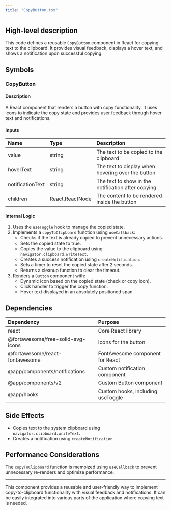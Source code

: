 ```yaml
---
title: "CopyButton.tsx"
---
```


## High-level description
This code defines a reusable `CopyButton` component in React for copying text to the clipboard. It provides visual feedback, displays a hover text, and shows a notification upon successful copying.

## Symbols

### CopyButton
#### Description
A React component that renders a button with copy functionality. It uses icons to indicate the copy state and provides user feedback through hover text and notifications.

#### Inputs
| Name | Type | Description |
|:-----|:-----|:------------|
| value | string | The text to be copied to the clipboard |
| hoverText | string | The text to display when hovering over the button |
| notificationText | string | The text to show in the notification after copying |
| children | React.ReactNode | The content to be rendered inside the button |

#### Internal Logic
1. Uses the `useToggle` hook to manage the copied state.
2. Implements a `copyToClipboard` function using `useCallback`:
   - Checks if the text is already copied to prevent unnecessary actions.
   - Sets the copied state to true.
   - Copies the value to the clipboard using `navigator.clipboard.writeText`.
   - Creates a success notification using `createNotification`.
   - Sets a timer to reset the copied state after 2 seconds.
   - Returns a cleanup function to clear the timeout.
3. Renders a `Button` component with:
   - Dynamic icon based on the copied state (check or copy icon).
   - Click handler to trigger the copy function.
   - Hover text displayed in an absolutely positioned span.

## Dependencies
| Dependency | Purpose |
|:-----------|:--------|
| react | Core React library |
| @fortawesome/free-solid-svg-icons | Icons for the button |
| @fortawesome/react-fontawesome | FontAwesome component for React |
| @app/components/notifications | Custom notification component |
| @app/components/v2 | Custom Button component |
| @app/hooks | Custom hooks, including useToggle |

## Side Effects
- Copies text to the system clipboard using `navigator.clipboard.writeText`.
- Creates a notification using `createNotification`.

## Performance Considerations
The `copyToClipboard` function is memoized using `useCallback` to prevent unnecessary re-renders and optimize performance.

___

This component provides a reusable and user-friendly way to implement copy-to-clipboard functionality with visual feedback and notifications. It can be easily integrated into various parts of the application where copying text is needed.